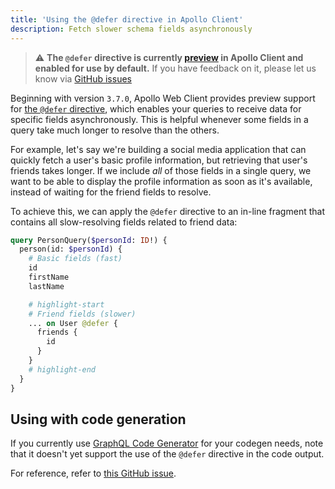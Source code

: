 ```yaml
---
title: 'Using the @defer directive in Apollo Client'
description: Fetch slower schema fields asynchronously
---
```


> ⚠️ **The `@defer` directive is currently [preview](https://www.apollographql.com/docs/resources/release-stages/#preview) in Apollo Client and enabled for use by default.** If you have feedback on it, please let us know via [GitHub issues](https://github.com/apollographql/apollo-client/issues/new?assignees=&labels=&template=bug.md)

Beginning with version `3.7.0`, Apollo Web Client provides preview support for [the `@defer` directive](https://github.com/graphql/graphql-wg/blob/main/rfcs/DeferStream.md), which enables your queries to receive data for specific fields asynchronously. This is helpful whenever some fields in a query take much longer to resolve than the others.

For example, let's say we're building a social media application that can quickly fetch a user's basic profile information, but retrieving that user's friends takes longer. If we include _all_ of those fields in a single query, we want to be able to display the profile information as soon as it's available, instead of waiting for the friend fields to resolve.

To achieve this, we can apply the `@defer` directive to an in-line fragment that contains all slow-resolving fields related to friend data:

```graphql
query PersonQuery($personId: ID!) {
  person(id: $personId) {
    # Basic fields (fast)
    id
    firstName
    lastName

    # highlight-start
    # Friend fields (slower)
    ... on User @defer {
      friends {
        id
      }
    }
    # highlight-end
  }
}
```

## Using with code generation

If you currently use [GraphQL Code Generator](https://www.the-guild.dev/graphql/codegen) for your codegen needs, note that it doesn't yet support the use of the `@defer` directive in the code output.

For reference, refer to [this GitHub issue](https://github.com/dotansimha/graphql-code-generator/issues/7885).



